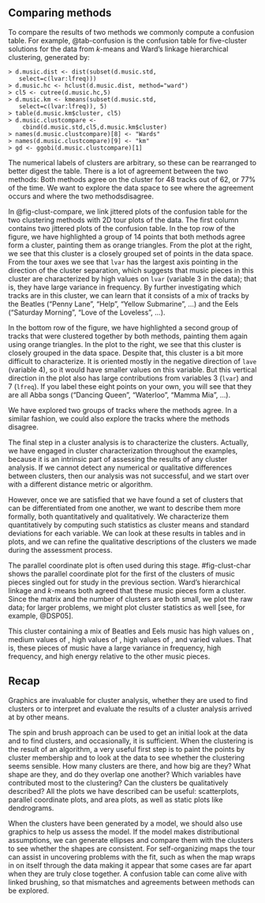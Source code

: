 ## Comparing methods {#sec-clust-compare}

\index{cluster analysis!confusion table}
\index{datasets!\Data{Music}}

To compare the results of two methods we commonly compute a confusion table. For example, @tab-confusion is the confusion table for five-cluster solutions for the \Data{Music} data from $k$-means and
Ward's linkage hierarchical clustering, generated by:

```
> d.music.dist <- dist(subset(d.music.std,
   select=c(lvar:lfreq)))
> d.music.hc <- hclust(d.music.dist, method="ward")
> cl5 <- cutree(d.music.hc,5)
> d.music.km <- kmeans(subset(d.music.std,
   select=c(lvar:lfreq)), 5)
> table(d.music.km$cluster, cl5)
> d.music.clustcompare <- 
    cbind(d.music.std,cl5,d.music.km$cluster)
> names(d.music.clustcompare)[8] <- "Wards"
> names(d.music.clustcompare)[9] <- "km"
> gd <- ggobi(d.music.clustcompare)[1]
```

\noindent The numerical labels of clusters are arbitrary, so these can be rearranged to better digest the table. There is a lot of agreement
between the two methods: Both methods agree on the cluster for 48 tracks out of 62, or 77\% of the time.  We want to explore the data space to see where the agreement occurs and where the two methodsdisagree.

<!--
\begin{center}
\begin{table}[h]
\caption[Tables showing the agreement between two solutions for the
\Data{Music} data]{Tables showing the agreement between two
five-cluster solutions for the \Data{Music} data, showing a lot of
agreement between $k$-means and Ward's linkage hierarchical
clustering.  The rows have been rearranged to make the table more
readable.}
\begin{tabular}{cp{0.2in}p{1.3in}c}
\begin{tabular}{c@{\hspace{.1in}}|rrrrr}
& \multicolumn{5}{c}{Ward's} \\
\B $k$-means & ~1 & ~2 & ~3 & 4 & 5 \\\hline
\T 1 & 0 & 0 & 3 & 0 & 14 \\ 
2 & 0 & 0 & 1 & 0 & 0 \\
3 & 0 & 9 & 5 & 0 & 0 \\
4 & 8 & 2 & 1 & 0 & 0 \\
5 & 0 & 0 & 3 & 16 & 0 \\
\end{tabular}
& & Rearrange rows $\Rightarrow$  &
\begin{tabular}{c@{\hspace{.1in}}|rrrrr}
& \multicolumn{5}{c}{Ward's} \\
\B $k$-means & ~1 & ~2 & ~3 & 4 & 5 \\\hline
\T 4 & 8 & 2 & 1 & 0 & 0 \\
3 & 0 & 9 & 5 & 0 & 0 \\
2 & 0 & 0 & 1 & 0 & 0 \\
5 & 0 & 0 & 3 & 16 & 0 \\
1 & 0 & 0 & 3 & 0 & 14 \\ 
\end{tabular}
\end{tabular}
\label{confusion}
\vspace{.5em}
\end{table}
\end{center}

% Figure 11
\begin{figure*}[htbp]
\centerline{{\includegraphics[width=2in]{chap-clust/music-hc1a.pdf}}
 {\includegraphics[width=2in]{chap-clust/music-hc1b.pdf}}}
\smallskip
\centerline{{\includegraphics[width=2in]{chap-clust/music-hc2a.pdf}}
 {\includegraphics[width=2in]{chap-clust/music-hc2b.pdf}}}
\caption[Comparing two five-cluster models of the \Data{Music} data
using confusion tables linked to tour plots]{Comparing two
five-cluster models of the \Data{Music} data using confusion tables
linked to tour plots.  In the confusion tables, $k$-means cluster
identifiers for each plot are plotted against Ward's linkage
hierarchical clustering ids.  (The values have been jittered.)  Two
different areas of agreement have been highlighted, and the tour
projections show the tightness of each cluster where the methods
agree. }
\label{clust-compare}
\end{figure*}
-->

\index{jittering}

In @fig-clust-compare, we link jittered plots of the confusion table for the two clustering methods with 2D tour plots of the data. The first column contains two jittered plots of the confusion table.  In the top row of the figure, we have highlighted a group of 14 points that both methods agree form a cluster, painting them as orange triangles. From the plot at the right, we see that this cluster is a closely grouped set of points in the data space. From the tour axes we see that `lvar` has the largest axis pointing in the direction of the cluster separation, which suggests that music pieces
in this cluster are characterized by high values on `lvar` (variable 3 in the data); that is, they have large variance in frequency. By further investigating which tracks are in this cluster, we can learn that it consists of a mix of tracks by the Beatles
("Penny Lane", "Help", "Yellow Submarine", ...)  and the Eels ("Saturday Morning", "Love of the Loveless", ...).

In the bottom row of the figure, we have highlighted a second group of tracks that were clustered together by both methods, painting them again using orange triangles.  In the plot to the right, we see that this cluster is closely grouped in the data space.  Despite that, this cluster is a bit more difficult to characterize.  It is oriented mostly in the negative direction of `lave` (variable 4), so it would have smaller values on this variable. But this vertical direction in
the plot also has large contributions from variables 3 (`lvar`) and 7 (`lfreq`).  If you label these eight points on your own, you will see that they are all Abba songs ("Dancing Queen", "Waterloo", "Mamma Mia", ...).

We have explored two groups of tracks where the methods agree. In a similar fashion, we could also explore the tracks where the methods disagree.

\index{cluster analysis!cluster characterization}
\section{Characterizing clusters}

The final step in a cluster analysis is to characterize the clusters. Actually, we have engaged in cluster characterization throughout the examples, because it is an intrinsic part of assessing the results of any cluster analysis.  If we cannot detect any numerical or qualitative differences between clusters, then our analysis was not successful, and we start over with a different distance metric or algorithm.

However, once we are satisfied that we have found a set of clusters that can be differentiated from one another, we want to describe them more formally, both quantitatively and qualitatively.  We characterize
them quantitatively by computing such statistics as cluster means and standard deviations for each variable.  We can look at these results in tables and in plots, and we can refine the qualitative descriptions of the clusters we made during the assessment process.

\index{parallel coordinate plot}

The parallel coordinate plot is often used during this stage.
#fig-clust-char shows the parallel coordinate plot for the
first of the clusters of music pieces singled out for study in the
previous section. Ward's hierarchical linkage and $k$-means both
agreed that these music pieces form a cluster.  Since the matrix and
the number of clusters are both small, we plot the raw data; for
larger problems, we might plot cluster statistics as well [see,
for example, @DSP05].

<!--
% figure 12
\begin{figure*}[htbp]
\begin{center}
  {\includegraphics[width=4in]{chap-clust/music-clust1.pdf}}
\end{center}
\caption[Characterizing clusters in a parallel coordinate
plot]{Characterizing clusters in a parallel coordinate plot.  The
highlighted profiles correspond to one cluster for which
Ward's hierarchical linkage and $k$-means were in agreement.  }
\label{clust-char}
\end{figure*}
-->

This cluster containing a mix of Beatles and Eels music has high
values on \Vbl{lvar}, medium values of \Vbl{lave}, high values of
\Vbl{lmax}, high values of \Vbl{lfener}, and varied \Vbl{lfreq}
values. That is, these pieces of music have a large variance in
frequency, high frequency, and high energy relative to the other
music pieces.

## Recap {#chap-clust-recap}


Graphics are invaluable for cluster analysis, whether they are used to find clusters or to interpret and evaluate the results of a cluster analysis arrived at by other means.

The spin and brush approach can be used to get an initial look at the data and to find clusters, and occasionally, it is sufficient.  When the clustering is the result of an algorithm, a very useful first step
is to paint the points by cluster membership and to look at the data to see whether the clustering seems sensible.  How many clusters are there, and how big are they?  What shape are they, and do they overlap
one another?  Which variables have contributed most to the clustering? Can the clusters be qualitatively described?  All the plots we have described can be useful: scatterplots, parallel coordinate plots, and
area plots, as well as static plots like dendrograms.

When the clusters have been generated by a model, we should also use graphics to help us assess the model.  If the model makes distributional assumptions, we can generate ellipses and compare them with the clusters to see whether the shapes are consistent.  For self-organizing maps the tour can assist in uncovering problems with the fit, such as when the map wraps in on itself through the data making it appear that some cases are far apart when they are truly
close together. A confusion table can come alive with linked brushing, so that mismatches and agreements between methods can be
explored. \index{brushing!linked}

